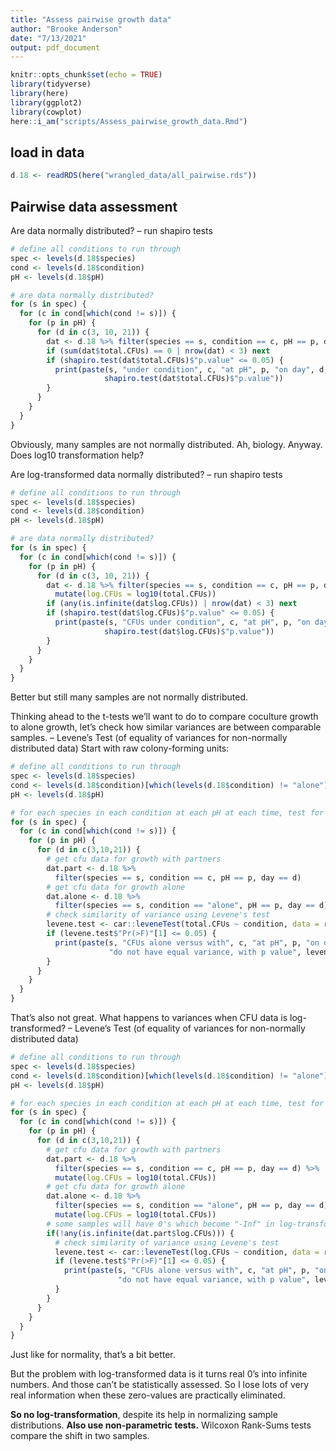 ```yaml
---
title: "Assess pairwise growth data"
author: "Brooke Anderson"
date: "7/13/2021"
output: pdf_document
---
```


```r
knitr::opts_chunk$set(echo = TRUE)
library(tidyverse)
library(here)
library(ggplot2)
library(cowplot)
here::i_am("scripts/Assess_pairwise_growth_data.Rmd")
```

## load in data

```r
d.18 <- readRDS(here("wrangled_data/all_pairwise.rds"))
```

## Pairwise data assessment

Are data normally distributed? -- run shapiro tests

```r
# define all conditions to run through
spec <- levels(d.18$species)
cond <- levels(d.18$condition)
pH <- levels(d.18$pH)

# are data normally distributed?
for (s in spec) {
  for (c in cond[which(cond != s)]) {
    for (p in pH) {
      for (d in c(3, 10, 21)) {
        dat <- d.18 %>% filter(species == s, condition == c, pH == p, day == d)
        if (sum(dat$total.CFUs) == 0 | nrow(dat) < 3) next
        if (shapiro.test(dat$total.CFUs)$"p.value" <= 0.05) {
          print(paste(s, "under condition", c, "at pH", p, "on day", d, "is not normal, with p value",
                     shapiro.test(dat$total.CFUs)$"p.value"))
        }
      }
    }
  }
}
```

Obviously, many samples are not normally distributed. Ah, biology. Anyway. Does log10 transformation help?

Are log-transformed data normally distributed? -- run shapiro tests

```r
# define all conditions to run through
spec <- levels(d.18$species)
cond <- levels(d.18$condition)
pH <- levels(d.18$pH)

# are data normally distributed?
for (s in spec) {
  for (c in cond[which(cond != s)]) {
    for (p in pH) {
      for (d in c(3, 10, 21)) {
        dat <- d.18 %>% filter(species == s, condition == c, pH == p, day == d) %>%
          mutate(log.CFUs = log10(total.CFUs))
        if (any(is.infinite(dat$log.CFUs)) | nrow(dat) < 3) next
        if (shapiro.test(dat$log.CFUs)$"p.value" <= 0.05) {
          print(paste(s, "CFUs under condition", c, "at pH", p, "on day", d, "is not normal, with p value",
                     shapiro.test(dat$log.CFUs)$"p.value"))
        }
      }
    }
  }
}
```


Better but still many samples are not normally distributed. 

Thinking ahead to the t-tests we'll want to do to compare coculture growth to alone growth, let's check how similar variances are between comparable samples. -- Levene's Test (of equality of variances for non-normally distributed data)
Start with raw colony-forming units:

```r
# define all conditions to run through
spec <- levels(d.18$species)
cond <- levels(d.18$condition)[which(levels(d.18$condition) != "alone")]
pH <- levels(d.18$pH)

# for each species in each condition at each pH at each time, test for equal variance with alone sample
for (s in spec) {
  for (c in cond[which(cond != s)]) {
    for (p in pH) {
      for (d in c(3,10,21)) {
        # get cfu data for growth with partners
        dat.part <- d.18 %>% 
          filter(species == s, condition == c, pH == p, day == d)
        # get cfu data for growth alone
        dat.alone <- d.18 %>% 
          filter(species == s, condition == "alone", pH == p, day == d)
        # check similarity of variance using Levene's test
        levene.test <- car::leveneTest(total.CFUs ~ condition, data = rbind(dat.alone, dat.part))
        if (levene.test$"Pr(>F)"[1] <= 0.05) {
          print(paste(s, "CFUs alone versus with", c, "at pH", p, "on day", d, 
                      "do not have equal variance, with p value", levene.test$"Pr(>F)"[1]))
        }
      }
    }
  }
}
```

That's also not great. What happens to variances when CFU data is log-transformed? -- Levene's Test (of equality of variances for non-normally distributed data)

```r
# define all conditions to run through
spec <- levels(d.18$species)
cond <- levels(d.18$condition)[which(levels(d.18$condition) != "alone")]
pH <- levels(d.18$pH)

# for each species in each condition at each pH at each time, test for equal variance with alone sample
for (s in spec) {
  for (c in cond[which(cond != s)]) {
    for (p in pH) {
      for (d in c(3,10,21)) {
        # get cfu data for growth with partners
        dat.part <- d.18 %>% 
          filter(species == s, condition == c, pH == p, day == d) %>%
          mutate(log.CFUs = log10(total.CFUs))
        # get cfu data for growth alone
        dat.alone <- d.18 %>% 
          filter(species == s, condition == "alone", pH == p, day == d) %>%
          mutate(log.CFUs = log10(total.CFUs))
        # some samples will have 0's which become "-Inf" in log-transform, or all all 0's and can't be assessed
        if(!any(is.infinite(dat.part$log.CFUs))) {
          # check similarity of variance using Levene's test
          levene.test <- car::leveneTest(log.CFUs ~ condition, data = rbind(dat.alone, dat.part))
          if (levene.test$"Pr(>F)"[1] <= 0.05) {
            print(paste(s, "CFUs alone versus with", c, "at pH", p, "on day", d, 
                        "do not have equal variance, with p value", levene.test$"Pr(>F)"[1]))
          }
        }
      }
    }
  }
}
```

Just like for normality, that's a bit better. 

But the problem with log-transformed data is it turns real 0's into infinite numbers. And those can't be statistically assessed. So I lose lots of very real information when these zero-values are practically eliminated.

**So no log-transformation**, despite its help in normalizing sample distributions.
**Also use non-parametric tests.** Wilcoxon Rank-Sums tests compare the shift in two samples.

